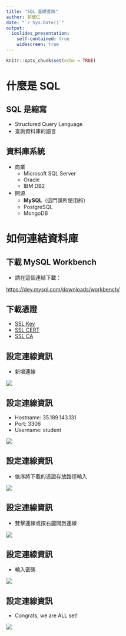 ```yaml
---
title: "SQL 基礎查詢"
author: 郭耀仁
date: "`r Sys.Date()`"
output:
  ioslides_presentation:
    self-contained: true
    widescreen: true
---
```


```r
knitr::opts_chunk$set(echo = TRUE)
```

# 什麼是 SQL

## SQL 是縮寫

- Structured Query Language
- 查詢資料庫的語言

## 資料庫系統

- 商業
    - Microsoft SQL Server
    - Oracle
    - IBM DB2
- 開源
    - **MySQL**（這門課所使用的）
    - PostgreSQL
    - MongoDB

# 如何連結資料庫

## 下載 MySQL Workbench

- 請在這個連結下載：

<https://dev.mysql.com/downloads/workbench/>

## 下載憑證

- [SSL Key](https://storage.googleapis.com/csiersql/client-key.pem)
- [SSL CERT](https://storage.googleapis.com/csiersql/client-cert.pem)
- [SSL CA](https://storage.googleapis.com/csiersql/server-ca.pem)

## 設定連線資訊

- 新增連線

![](img/chapter0101.png)

## 設定連線資訊

- Hostname: 35.189.143.131
- Port: 3306
- Username: student

![](img/chapter0102.png)

## 設定連線資訊

- 依序將下載的憑證存放路徑輸入

![](img/chapter0103.png)

## 設定連線資訊

- 雙擊連線或按右鍵開啟連線

![](img/chapter0104.png)

## 設定連線資訊

- 輸入密碼

![](img/chapter0105.png)

## 設定連線資訊

- Congrats, we are ALL set!

![](img/chapter0106.png)